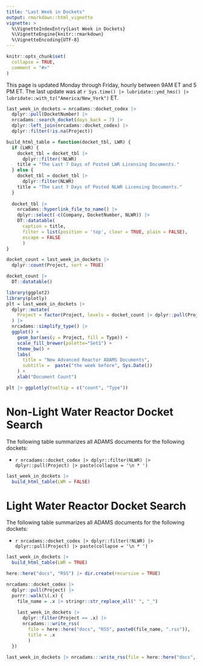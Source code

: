 ```yaml
---
title: "Last Week in Dockets"
output: rmarkdown::html_vignette
vignette: >
  %\VignetteIndexEntry{Last Week in Dockets}
  %\VignetteEngine{knitr::rmarkdown}
  %\VignetteEncoding{UTF-8}
---
```


```r
knitr::opts_chunk$set(
  collapse = TRUE,
  comment = "#>"
)
```

This page is updated Monday through Friday, hourly between 9AM ET and 5 PM ET. 
The last update was at `r Sys.time() |> lubridate::ymd_hms() |> lubridate::with_tz("America/New_York")` ET.

```r
last_week_in_dockets = nrcadams::docket_codex |>
  dplyr::pull(DocketNumber) |>
  nrcadams::search_docket(days_back = 7) |>
  dplyr::left_join(nrcadams::docket_codex) |>
  dplyr::filter(!is.na(Project))

build_html_table = function(docket_tbl, LWR) {
  if (LWR) {
    docket_tbl = docket_tbl |> 
      dplyr::filter(!NLWR)
    title = "The Last 7 Days of Posted LWR Licensing Documents."
  } else {
    docket_tbl = docket_tbl |> 
      dplyr::filter(NLWR)
    title = "The Last 7 Days of Posted NLWR Licensing Documents."
  }
    
  docket_tbl |> 
    nrcadams::hyperlink_file_to_name() |>
    dplyr::select(-c(Company, DocketNumber, NLWR)) |>
    DT::datatable(
      caption = title,
      filter = list(position = 'top', clear = TRUE, plain = FALSE),
      escape = FALSE
      )
}

docket_count = last_week_in_dockets |>
  dplyr::count(Project, sort = TRUE)

docket_count |>
  DT::datatable()

```

```r
library(ggplot2)
library(plotly)
plt = last_week_in_dockets |>
  dplyr::mutate(
    Project = factor(Project, levels = docket_count |> dplyr::pull(Project))
  ) |> 
  nrcadams::simplify_type() |>
  ggplot() +
    geom_bar(aes(y = Project, fill = Type)) +
    scale_fill_brewer(palette="Set1") +
    theme_bw() +
    labs(
      title = "New Advanced Reactor ADAMS Documents",
      subtitle =  paste("the week before", Sys.Date())
    ) +
    xlab("Document Count")

plt |> ggplotly(tooltip = c("count", "Type"))
```

# Non-Light Water Reactor Docket Search

The following table summarizes all ADAMS documents for the following dockets: 

* `r nrcadams::docket_codex |> dplyr::filter(NLWR) |> dplyr::pull(Project) |> paste(collapse = '\n * ')`


```r
last_week_in_dockets |> 
  build_html_table(LWR = FALSE)
```



# Light Water Reactor Docket Search

The following table summarizes all ADAMS documents for the following dockets:

* `r nrcadams::docket_codex |> dplyr::filter(!NLWR) |> dplyr::pull(Project) |> paste(collapse = '\n * ')`


```r
last_week_in_dockets |> 
  build_html_table(LWR = TRUE)
```

```r
here::here("docs", "RSS") |> dir.create(recursive = TRUE)

nrcadams::docket_codex |>
  dplyr::pull(Project) |>
  purrr::walk(\(.x) {
    file_name = .x |> stringr::str_replace_all(" ", "_")
    
    last_week_in_dockets |>
      dplyr::filter(Project == .x) |>
      nrcadams:::write_rss(
        file = here::here("docs", "RSS", paste0(file_name, ".rss")),
        title = .x
        )
  })
  
last_week_in_dockets |> nrcadams:::write_rss(file = here::here("docs", "dockets.rss"))
```
